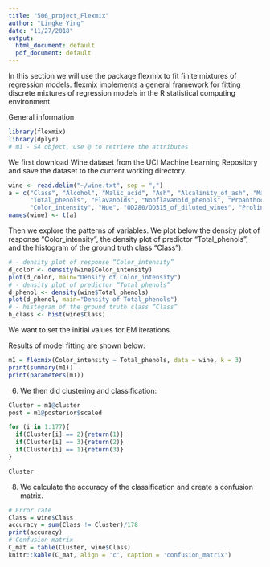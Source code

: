 ```yaml
---
title: "506_project_Flexmix"
author: "Lingke Ying"
date: "11/27/2018"
output:
  html_document: default
  pdf_document: default
---
```


In this section we will use the package flexmix to fit finite mixtures of regression models. flexmix implements a general framework for fitting discrete mixtures of regression models in the R statistical computing environment. 

General information
```r
library(flexmix)
library(dplyr)
# m1 - S4 object, use @ to retrieve the attributes
```

We first download Wine dataset from the UCI Machine Learning Repository and save the dataset to the current working directory.

```r
wine <- read.delim("~/wine.txt", sep = ",")
a = c("Class", "Alcohol", "Malic_acid", "Ash", "Alcalinity_of_ash", "Magnesium", 
      "Total_phenols", "Flavanoids", "Nonflavanoid_phenols", "Proanthocyanins", 
      "Color_intensity", "Hue", "OD280/OD315_of_diluted_wines", "Proline")
names(wine) <- t(a)
```

Then we explore the patterns of variables. 
We plot below the density plot of response “Color_intensity", the density plot of predictor “Total_phenols", and the histogram of the ground truth class “Class”).

```r
# - density plot of response “Color_intensity”
d_color <- density(wine$Color_intensity)
plot(d_color, main="Density of Color_intensity")
# - density plot of predictor “Total_phenols”
d_phenol <- density(wine$Total_phenols)
plot(d_phenol, main="Density of Total_phenols")
# - histogram of the ground truth class “Class”
h_class <- hist(wine$Class)
```

We want to set the initial values for EM iterations.

Results of model fitting are shown below:
```r
m1 = flexmix(Color_intensity ~ Total_phenols, data = wine, k = 3)
print(summary(m1))
print(parameters(m1))
```
6. We then did clustering and classification:
```r
Cluster = m1@cluster
post = m1@posterior$scaled

for (i in 1:177){
  if(Cluster[i] == 2){return(1)}
  if(Cluster[i] == 3){return(2)}
  if(Cluster[i] == 1){return(3)}
}

Cluster
```

8. We calculate the accuracy of the classification and create a confusion matrix.
```r
# Error rate
Class = wine$Class
accuracy = sum(Class != Cluster)/178
print(accuracy)
# Confusion matrix
C_mat = table(Cluster, wine$Class)
knitr::kable(C_mat, align = 'c', caption = 'confusion_matrix') 

```

